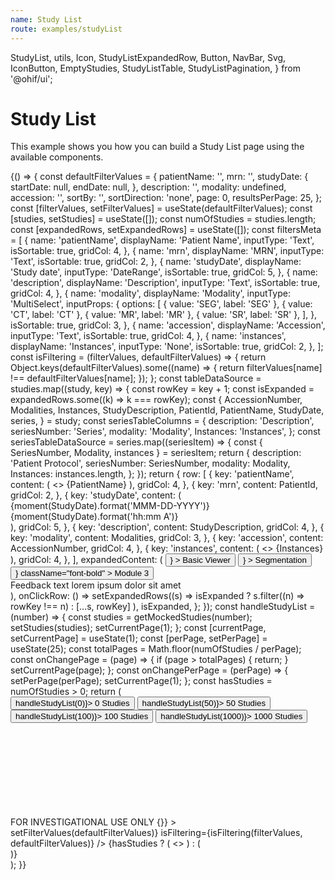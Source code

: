 ```yaml
---
name: Study List
route: examples/studyList
---
```


  StudyList,
  utils,
  Icon,
  StudyListExpandedRow,
  Button,
  NavBar,
  Svg,
  IconButton,
  EmptyStudies,
  StudyListTable,
  StudyListPagination,
} from '@ohif/ui';

<!-- TEMPORARY IMPORTING -- SHOULD USE InputGroup after PR #1580 gets merged  -->


# Study List

This example shows you how you can build a Study List page using the available
components.

<Playground>
  {() => {
    const defaultFilterValues = {
      patientName: '',
      mrn: '',
      studyDate: {
        startDate: null,
        endDate: null,
      },
      description: '',
      modality: undefined,
      accession: '',
      sortBy: '',
      sortDirection: 'none',
      page: 0,
      resultsPerPage: 25,
    };
    const [filterValues, setFilterValues] = useState(defaultFilterValues);
    const [studies, setStudies] = useState([]);
    const numOfStudies = studies.length;
    const [expandedRows, setExpandedRows] = useState([]);
    const filtersMeta = [
      {
        name: 'patientName',
        displayName: 'Patient Name',
        inputType: 'Text',
        isSortable: true,
        gridCol: 4,
      },
      {
        name: 'mrn',
        displayName: 'MRN',
        inputType: 'Text',
        isSortable: true,
        gridCol: 2,
      },
      {
        name: 'studyDate',
        displayName: 'Study date',
        inputType: 'DateRange',
        isSortable: true,
        gridCol: 5,
      },
      {
        name: 'description',
        displayName: 'Description',
        inputType: 'Text',
        isSortable: true,
        gridCol: 4,
      },
      {
        name: 'modality',
        displayName: 'Modality',
        inputType: 'MultiSelect',
        inputProps: {
          options: [
            { value: 'SEG', label: 'SEG' },
            { value: 'CT', label: 'CT' },
            { value: 'MR', label: 'MR' },
            { value: 'SR', label: 'SR' },
          ],
        },
        isSortable: true,
        gridCol: 3,
      },
      {
        name: 'accession',
        displayName: 'Accession',
        inputType: 'Text',
        isSortable: true,
        gridCol: 4,
      },
      {
        name: 'instances',
        displayName: 'Instances',
        inputType: 'None',
        isSortable: true,
        gridCol: 2,
      },
    ];
    const isFiltering = (filterValues, defaultFilterValues) => {
      return Object.keys(defaultFilterValues).some((name) => {
        return filterValues[name] !== defaultFilterValues[name];
      });
    };
    const tableDataSource = studies.map((study, key) => {
      const rowKey = key + 1;
      const isExpanded = expandedRows.some((k) => k === rowKey);
      const {
        AccessionNumber,
        Modalities,
        Instances,
        StudyDescription,
        PatientId,
        PatientName,
        StudyDate,
        series,
      } = study;
      const seriesTableColumns = {
        description: 'Description',
        seriesNumber: 'Series',
        modality: 'Modality',
        Instances: 'Instances',
      };
      const seriesTableDataSource = series.map((seriesItem) => {
        const { SeriesNumber, Modality, instances } = seriesItem;
        return {
          description: 'Patient Protocol',
          seriesNumber: SeriesNumber,
          modality: Modality,
          Instances: instances.length,
        };
      });
      return {
        row: [
          {
            key: 'patientName',
            content: (
              <>
                <Icon
                  name={isExpanded ? 'chevron-down' : 'chevron-right'}
                  className="mr-4"
                />
                {PatientName}
              </>
            ),
            gridCol: 4,
          },
          {
            key: 'mrn',
            content: PatientId,
            gridCol: 2,
          },
          {
            key: 'studyDate',
            content: (
              <div>
                <span className="mr-4">
                  {moment(StudyDate).format('MMM-DD-YYYY')}
                </span>
                <span>{moment(StudyDate).format('hh:mm A')}</span>
              </div>
            ),
            gridCol: 5,
          },
          {
            key: 'description',
            content: StudyDescription,
            gridCol: 4,
          },
          {
            key: 'modality',
            content: Modalities,
            gridCol: 3,
          },
          {
            key: 'accession',
            content: AccessionNumber,
            gridCol: 4,
          },
          {
            key: 'instances',
            content: (
              <>
                <Icon
                  name="series-active"
                  className={classnames('inline-flex mr-2', {
                    'text-primary-active': isExpanded,
                    'text-secondary-light': !isExpanded,
                  })}
                />
                {Instances}
              </>
            ),
            gridCol: 4,
          },
        ],
        expandedContent: (
          <StudyListExpandedRow
            seriesTableColumns={seriesTableColumns}
            seriesTableDataSource={seriesTableDataSource}
          >
            <Button
              rounded="full"
              variant="contained"
              className="mr-4 font-bold"
              endIcon={
                <Icon name="launch-arrow" style={{ color: '#21a7c6' }} />
              }
            >
              Basic Viewer
            </Button>
            <Button
              rounded="full"
              variant="contained"
              className="mr-4 font-bold"
              endIcon={
                <Icon name="launch-arrow" style={{ color: '#21a7c6' }} />
              }
            >
              Segmentation
            </Button>
            <Button
              rounded="full"
              variant="outlined"
              endIcon={<Icon name="launch-info" />}
              className="font-bold"
            >
              Module 3
            </Button>
            <div className="ml-5 text-lg text-common-bright inline-flex items-center">
              <Icon
                name="notificationwarning-diamond"
                className="mr-2 w-5 h-5"
              />
              Feedback text lorem ipsum dolor sit amet
            </div>
          </StudyListExpandedRow>
        ),
        onClickRow: () =>
          setExpandedRows((s) =>
            isExpanded ? s.filter((n) => rowKey !== n) : [...s, rowKey]
          ),
        isExpanded,
      };
    });
    const handleStudyList = (number) => {
      const studies = getMockedStudies(number);
      setStudies(studies);
      setCurrentPage(1);
    };
    const [currentPage, setCurrentPage] = useState(1);
    const [perPage, setPerPage] = useState(25);
    const totalPages = Math.floor(numOfStudies / perPage);
    const onChangePage = (page) => {
      if (page > totalPages) {
        return;
      }
      setCurrentPage(page);
    };
    const onChangePerPage = (perPage) => {
      setPerPage(perPage);
      setCurrentPage(1);
    };
    const hasStudies = numOfStudies > 0;
    return (
      <div>
        <div className="bg-white p-4">
          <Button className="mr-2" onClick={() => handleStudyList(0)}>
            0 Studies
          </Button>
          <Button className="mr-2" onClick={() => handleStudyList(50)}>
            50 Studies
          </Button>
          <Button className="mr-2" onClick={() => handleStudyList(100)}>
            100 Studies
          </Button>
          <Button className="mr-2" onClick={() => handleStudyList(1000)}>
            1000 Studies
          </Button>
        </div>
        <div
          className={classnames('bg-black h-full', {
            'h-screen': !hasStudies,
          })}
        >
          <NavBar className="justify-between border-b-4 border-black">
            <div className="flex items-center">
              <div className="mx-3">
                <Svg name="logo-ohif" />
              </div>
            </div>
            <div className="flex items-center">
              <span className="mr-3 text-common-light text-lg">
                FOR INVESTIGATIONAL USE ONLY
              </span>
              <IconButton
                variant="text"
                color="inherit"
                className="text-primary-active"
                onClick={() => {}}
              >
                <React.Fragment>
                  <Icon name="settings" />
                  <Icon name="chevron-down" />
                </React.Fragment>
              </IconButton>
            </div>
          </NavBar>
          <StudyListFilter
            numOfStudies={numOfStudies}
            filtersMeta={filtersMeta}
            filterValues={filterValues}
            setFilterValues={setFilterValues}
            clearFilters={() => setFilterValues(defaultFilterValues)}
            isFiltering={isFiltering(filterValues, defaultFilterValues)}
          />
          {hasStudies ? (
            <>
              <StudyListTable
                tableDataSource={tableDataSource.slice(
                  (currentPage - 1) * perPage,
                  (currentPage - 1) * perPage + perPage
                )}
                numOfStudies={numOfStudies}
                filtersMeta={filtersMeta}
              />
              <StudyListPagination
                onChangePage={onChangePage}
                onChangePerPage={onChangePerPage}
                currentPage={currentPage}
                perPage={perPage}
              />
            </>
          ) : (
            <div className="flex flex-col items-center justify-center pt-48">
              <EmptyStudies />
            </div>
          )}
        </div>
      </div>
    );
  }}
</Playground>
